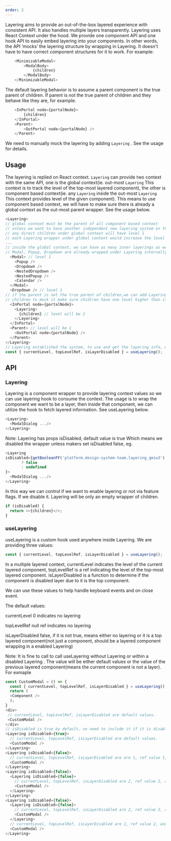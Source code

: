 ```yaml
---
order: 2
---
```


Layering aims to provide an out-of-the-box layered experience with consistent API. It also handles
multiple layers transparently. Layering uses React Context under the hood. We provide one component
API and one hook API to easily embed layering into your components. In other words, the API ‘mocks’
the layering structure by wrapping in Layering. It doesn't have to have correct component structures
for it to work. For example:

```ts
	<MinimizableModal>
		<ModalBody>
			{children}
		</ModalBody>
	</MinimizableModal>
```

The default layering behavior is to assume a parent component is the true parent of children. If
parent is not the true parent of children and they behave like they are, for example.

```ts
	<InPortal node={portalNode}>
		{children}
	</InPortal>
	<Parent>
		<OutPortal node={portalNode} />
	</Parent>
```

We need to manually mock the layering by adding `Layering` . See the usage for details.

## Usage

The layering is replied on React context. `Layering` can provide two context with the same API, one
is the global context(ie. out-most `Layering` This context is to track the level of the top-most
layered component), the other is component based context(ie. any `Layering` inside the out-most
`Layering` This context provides level of the given component). This means to use component based
context, we will have to make sure there is already a global context as the out-most parent wrapper.
See the usage below.

```ts
<Layering>
// global context must be the parent of all component based context
// unless we want to have another independent new layering system on the page.
// any direct children under global context will have level 1
// each Layering wrapper under global context would increase the level by 1
...
// inside the global context, we can have as many inner layerings as we want
// Modal, Popup, Dropdown are already wrapped under Layering internally
  <Modal> // level 1
    <Popup />
    <Dropdown />
    <NestedDropdown />
    <NestedPopup />
    <Calendar />
  </Modal>
  <Dropdown /> // level 1
// if the parent is not the true parent of children,we can add Layering around
// children to mock it make sure chidlren have one level higher than its parent.
  <InPortal node={portalNode}>
    <Layering>
      {children} // level will be 2
    </Layering>
  </InPortal>
  <Parent> // level will be 1
    <OutPortal node={portalNode} />
  </Parent>
</Layering>
// Layering established the system, to use and get the layering info, we can use useLayering in components.
const { currentLevel, topLevelRef, isLayerDisabled } = useLayering();
```

## API

### Layering

Layering is a component wrapper to provide layering context values so we can use layering hook to
consume the context. The usage is to wrap the component we want to be a layer, then inside that
component, we can utilize the hook to fetch layered information. See useLayering below.

```ts
<Layering>
  <ModalDialog .../>
</Layering>
```

Note: Layering has props isDisabled, default value is true Which means we disabled the wrapper
unless makers set isDisabled false, eg.

```ts
<Layering
isDisabled={getBooleanFF('platform.design-system-team.layering_qmiw3')
       ? false
       : undefined
}>
  <ModalDialog .../>
</Layering>
```

In this way we can control if we want to enable layering or not via feature flags. If we disable it.
Layering will be only an empty wrapper of children.

```ts
if (isDisabled) {
  return <>{children}</>;
}
```

### useLayering

useLayering is a custom hook used anywhere inside Layering. We are providing three values:

```ts
const { currentLevel, topLevelRef, isLayerDisabled } = useLayering();
```

In a multiple layered context, currentLevel indicates the level of the current layered component,
topLevelRef is a ref indicating the level of the top-most layered component. isLayerDisabled is a
function to determine if the component is disabled layer due to it is the top component.

We can use these values to help handle keyboard events and on close event.

The default values:

currentLevel 0 indicates no layering

topLevelRef null ref indicates no layering

isLayerDisabled false, if it is not true, means either no layering or it is a top layered
component(not just a component, should be a layered component wrapping in a enabled Layering)

Note: It is fine to call to call useLayering without Layering or within a disabled Layering . The
value will be either default values or the value of the previous layered component(means the current
component is not a layer). For exmaple

```ts
const CustomModal = () => {
  const { currentLevel, topLevelRef, isLayerDisabled } = useLayering();
  return (
  <Component />
  );
}
<div>
 // currentLevel, topLevelRef, isLayerDisabled are default values.
 <CustomModal />
</div>
// isDisabled is true by default, no need to include it if it is disabled.
<Layering isDisabled={true}>
  // currentLevel, topLevelRef, isLayerDisabled are default values.
  <CustomModal />
</Layering>
<Layering isDisabled={false}>
  // currentLevel, topLevelRef, isLayerDisabled are are 1, ref value 1, and false.
  <CustomModal />
</Layering>
<Layering isDisabled={false}>
  <Layering isDisabled={false}>
    // currentLevel, topLevelRef, isLayerDisabled are 2, ref value 2, and false.
    <CustomModal />
  </Layering>
</Layering>
<Layering isDisabled={false}>
  <Layering isDisabled={false}>
    // currentLevel, topLevelRef, isLayerDisabled are 2, ref value 2, and false.
    <CustomModal />
  </Layering>
  // currentLevel, topLevelRef, isLayerDisabled are 1, ref value 2, and true.
  <CustomModal />
</Layering>
```
